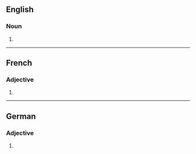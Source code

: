 ==English==

===Noun===
{{head|en|noun form}}

# {{plural of|en|subversive}}

----

==French==

===Adjective===
{{head|fr|adjective form}}

# {{feminine plural of|fr|subversif}}

----

==German==

===Adjective===
{{head|de|adjective form}}

# {{inflection of|de|subversiv||str//mix|nom//acc|n|s}}